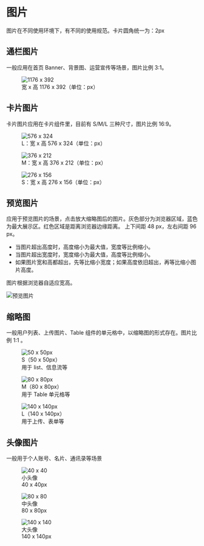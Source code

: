 # 图片

图片在不同使用环境下，有不同的使用规范。卡片圆角统一为：2px

## 通栏图片

一般应用在首页 Banner、背景图、运营宣传等场景，图片比例 3:1。

<figure>
  <img src="/static/img/designs/image-1.png" srcset="/static/img/designs/image-1@2x.png 2x" alt="1176 x 392" />
  <figcaption style={{ fontSize: '14px' }}>宽 x 高 1176 x 392（单位：px）</figcaption>
</figure>

## 卡片图片

卡片图片应用在卡片组件里，目前有 S/M/L 三种尺寸，图片比例 16:9。

<figure style={{ width: '576px', marginBottom: '24px' }}>
  <img src="/static/img/designs/image-2.png" srcset="/static/img/designs/image-2@2x.png 2x" alt="576 x 324" />
  <figcaption style={{ fontSize: '14px' }}>L：宽 x 高 576 x 324（单位：px）</figcaption>
</figure>

<figure style={{ width: '376px', marginBottom: '24px' }}>
  <img src="/static/img/designs/image-3.png" srcset="/static/img/designs/image-3@2x.png 2x" alt="376 x 212" />
  <figcaption style={{ fontSize: '14px' }}>M：宽 x 高 376 x 212（单位：px）</figcaption>
</figure>

<figure style={{ width: '276px', marginBottom: '24px' }}>
  <img src="/static/img/designs/image-4.png" srcset="/static/img/designs/image-4@2x.png 2x" alt="276 x 156" />
  <figcaption style={{ fontSize: '14px' }}>S：宽 x 高 276 x 156（单位：px）</figcaption>
</figure>

## 预览图片

应用于预览图片的场景，点击放大缩略图后的图片。灰色部分为浏览器区域，蓝色为最大展示区。红色区域是距离浏览器边缘距离。
上下间距 48 px，左右间距 96 px。

- 当图片超出高度时，高度缩小为最大值，宽度等比例缩小。
- 当图片超出宽度时，宽度缩小为最大值，高度等比例缩小。
- 如果图片宽和高都超出，先等比缩小宽度；如果高度依旧超出，再等比缩小图片高度。

图片根据浏览器自适应宽高。

<img src="/static/img/designs/image-5.png" srcset="/static/img/designs/image-5@2x.png 2x" alt="预览图片" />

## 缩略图

一般用户列表、上传图片、Table 组件的单元格中，以缩略图的形式存在。图片比例 1:1 。

<figure style={{ display: 'flex', marginTop: '24px' }}>
  <img src="/static/img/designs/image-8.png" srcset="/static/img/designs/image-8@2x.png 2x" alt="50 x 50px" style={{ width: '50px', marginRight: '12px' }} />
  <figcaption style={{ alignSelf: 'center', fontSize: '14px', textAlign: 'left' }}>S（50 x 50px）<br />用于 list、信息流等</figcaption>
</figure>

<figure style={{ display: 'flex', marginTop: '24px' }}>
  <img src="/static/img/designs/image-8.png" srcset="/static/img/designs/image-8@2x.png 2x" alt="80 x 80px" style={{ width: '80px', marginRight: '12px' }} />
  <figcaption style={{ alignSelf: 'center', fontSize: '14px', textAlign: 'left' }}>M（80 x 80px）<br />用于 Table 单元格等</figcaption>
</figure>

<figure style={{ display: 'flex', marginTop: '24px' }}>
  <img src="/static/img/designs/image-8.png" srcset="/static/img/designs/image-8@2x.png 2x" alt="140 x 140px" style={{ width: '140px', marginRight: '12px' }} />
  <figcaption style={{ alignSelf: 'center', fontSize: '14px', textAlign: 'left' }}>L（140 x 140px）<br />用于上传、表单等</figcaption>
</figure>

## 头像图片

一般用于个人账号、名片、通讯录等场景

<figure style={{ display: 'inline-block', verticalAlign: 'top', width: '72px', marginRight: '72px' }}>
  <img src="/static/img/designs/image-9-1.png" srcset="/static/img/designs/image-9-1@2x.png 2x" alt="40 x 40" />
  <figcaption style={{ fontSize: '14px' }}>小头像<br />40 x 40px</figcaption>
</figure>

<figure style={{ display: 'inline-block', verticalAlign: 'top', width: '80px', marginRight: '72px' }}>
  <img src="/static/img/designs/image-9-2.png" srcset="/static/img/designs/image-9-2@2x.png 2x" alt="80 x 80" />
  <figcaption style={{ fontSize: '14px' }}>中头像<br />80 x 80px</figcaption>
</figure>

<figure style={{ display: 'inline-block', verticalAlign: 'top', width: '140px', marginRight: '72px' }}>
  <img src="/static/img/designs/image-9-3.png" srcset="/static/img/designs/image-9-3@2x.png 2x" alt="140 x 140" />
  <figcaption style={{ fontSize: '14px' }}>大头像<br />140 x 140px</figcaption>
</figure>
